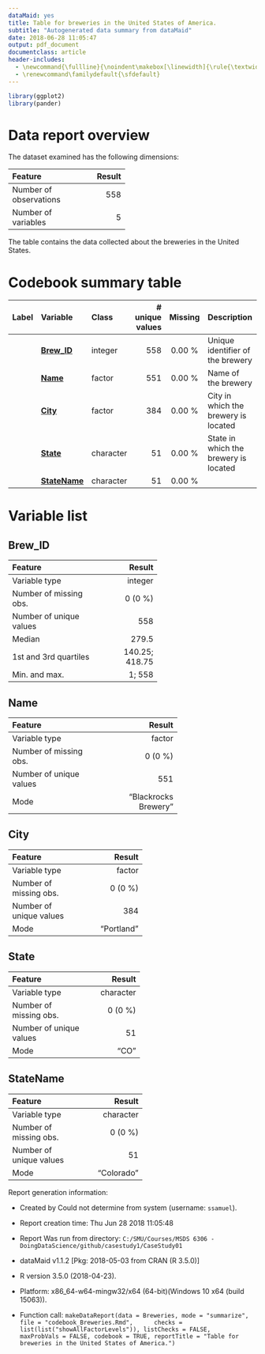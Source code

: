 ```yaml
---
dataMaid: yes
title: Table for breweries in the United States of America.
subtitle: "Autogenerated data summary from dataMaid"
date: 2018-06-28 11:05:47
output: pdf_document
documentclass: article
header-includes:
  - \newcommand{\fullline}{\noindent\makebox[\linewidth]{\rule{\textwidth}{0.4pt}}}
  - \renewcommand\familydefault{\sfdefault}
---
```

```r
library(ggplot2)
library(pander)
```
# Data report overview
The dataset examined has the following dimensions:


---------------------------------
Feature                    Result
------------------------ --------
Number of observations        558

Number of variables             5
---------------------------------


The table contains the data collected about the breweries in the United States.












# Codebook summary table

---------------------------------------------------------------------------------------------
Label   Variable          Class         # unique  Missing  Description                       
                                          values                                             
------- ----------------- ----------- ---------- --------- ----------------------------------
        **[Brew\_ID]**    integer            558  0.00 %   Unique identifier of the brewery  

        **[Name]**        factor             551  0.00 %   Name of the brewery               

        **[City]**        factor             384  0.00 %   City in which the brewery is      
                                                           located                           

        **[State]**       character           51  0.00 %   State in which the brewery is     
                                                           located                           

        **[StateName]**   character           51  0.00 %                                     
---------------------------------------------------------------------------------------------




# Variable list
## Brew\_ID


------------------------------------------
Feature                             Result
------------------------- ----------------
Variable type                      integer

Number of missing obs.             0 (0 %)

Number of unique values                558

Median                               279.5

1st and 3rd quartiles       140.25; 418.75

Min. and max.                       1; 558
------------------------------------------




\fullline

## Name


------------------------------------------------
Feature                                   Result
------------------------- ----------------------
Variable type                             factor

Number of missing obs.                   0 (0 %)

Number of unique values                      551

Mode                        "Blackrocks Brewery"
------------------------------------------------




\fullline

## City


--------------------------------------
Feature                         Result
------------------------- ------------
Variable type                   factor

Number of missing obs.         0 (0 %)

Number of unique values            384

Mode                        "Portland"
--------------------------------------




\fullline

## State


-------------------------------------
Feature                        Result
------------------------- -----------
Variable type               character

Number of missing obs.        0 (0 %)

Number of unique values            51

Mode                             "CO"
-------------------------------------




\fullline

## StateName


--------------------------------------
Feature                         Result
------------------------- ------------
Variable type                character

Number of missing obs.         0 (0 %)

Number of unique values             51

Mode                        "Colorado"
--------------------------------------




\fullline



Report generation information:

 *  Created by Could not determine from system (username: `ssamuel`).

 *  Report creation time: Thu Jun 28 2018 11:05:48

 *  Report Was run from directory: `C:/SMU/Courses/MSDS 6306 - DoingDataScience/github/casestudy1/CaseStudy01`

 *  dataMaid v1.1.2 [Pkg: 2018-05-03 from CRAN (R 3.5.0)]

 *  R version 3.5.0 (2018-04-23).

 *  Platform: x86_64-w64-mingw32/x64 (64-bit)(Windows 10 x64 (build 15063)).

 *  Function call: `makeDataReport(data = Breweries, mode = "summarize", file = "codebook_Breweries.Rmd", 
    checks = list(list("showAllFactorLevels")), listChecks = FALSE, 
    maxProbVals = FALSE, codebook = TRUE, reportTitle = "Table for breweries in the United States of America.")`

